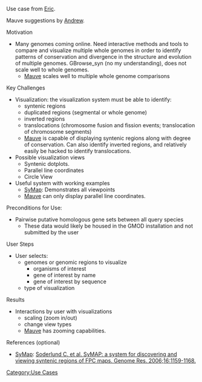 Use case from [[Eric]].

Mauve suggestions by [[Andrew]].

; Motivation
*Many genomes coming online.  Need interactive methods and tools to compare and visualize multiple whole genomes in order to identify patterns of conservation and divergence in the structure and evolution of multiple genomes.  GBrowse_syn (no my understanding), does not scale well to whole genomes.
**[http://asap.ahabs.wisc.edu/mauve/index.php Mauve] scales well to multiple whole genome comparisons
; Key Challenges
*Visualization:  the visualization system must be able to identify:
**syntenic regions
**duplicated regions (segmental or whole genome)
**inverted regions
**translocations (chromosome fusion and fission events; translocation of chromosome segments)
**[http://asap.ahabs.wisc.edu/mauve/index.php Mauve] is capable of displaying syntenic regions along with degree of conservation. Can also identify inverted regions, and relatively easily be hacked to identify translocations. 
*Possible visualization views 
**Syntenic dotplots.
**Parallel line coordinates
**Circle View
*Useful system with working examples
**[http://symapdb.org SyMap]:  Demonstrates all viewpoints
**[http://asap.ahabs.wisc.edu/mauve/index.php Mauve] can only display parallel line coordinates.
; Preconditions for Use:
*Pairwise putative homologous gene sets between all query species
**These data would likely be housed in the GMOD installation and not submitted by the user
; User Steps
*User selects:
**genomes or genomic regions to visualize
***organisms of interest
***gene of interest by name
***gene of interest by sequence
** type of visualization
; Results
*Interactions by user with visualizations
**scaling (zoom in/out)
**change view types
**[http://asap.ahabs.wisc.edu/mauve/index.php Mauve] has zooming capabilities.
; References (optional)
*[http://symapdb.org SyMap]: [http://bioinformatics.oxfordjournals.org/cgi/ijlink?linkType=ABST&journalCode=genome&resid=16/9/1159 Soderlund C. et al. SyMAP: a system for discovering and viewing syntenic regions of FPC maps. Genome Res. 2006;16:1159-1168.]

[[Category:Use Cases]]
